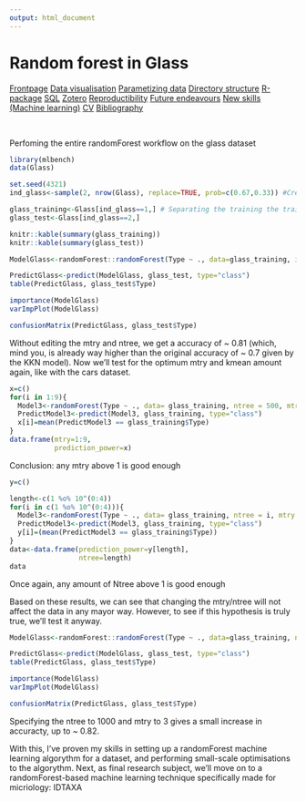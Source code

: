```yaml
---
output: html_document
---
```


# Random forest in Glass

<body id="start">
<div class="topnav">
  <a href='index.html#Frontpage'>Frontpage</a>
  <a href='data-visualisation.html#data-visualisation'>Data visualisation</a>
  <a href='parametized-data-germany.html#parametized-data'>Parametizing data</a>
  <a href='directory-structure.html#directory-structure'>Directory structure</a>
  <a href='creating-a-r-package.html#creating-a-r-package'>R-package</a>
  <a href='sql.html#SQL'>SQL</a>
  <a href='bibliography-using-zotero.html#Bibliography using Zotero'>Zotero</a>
  <a href='open-reproductibility-analysis.html#open-reproductibility-analysis'>Reproductibility</a>
  <a href='future-endeavours.html#future-endeavours'>Future endeavours</a>
  <a href='new-skills.html#new-skills'> New skills (Machine learning)</a>
  <a href='cv.html#cv'>CV</a>
  <a href='bibliography.html#bibliography'>Bibliography</a>
</div>

&nbsp;

Perfoming the entire randomForest workflow on the glass dataset

```r
library(mlbench)
data(Glass)

set.seed(4321)
ind_glass<-sample(2, nrow(Glass), replace=TRUE, prob=c(0.67,0.33)) #Creating a random selection of datapoints

glass_training<-Glass[ind_glass==1,] # Separating the training the training and the testing datasets
glass_test<-Glass[ind_glass==2,]

knitr::kable(summary(glass_training))
knitr::kable(summary(glass_test))
```


```r
ModelGlass<-randomForest::randomForest(Type ~ ., data=glass_training, importance = TRUE)

PredictGlass<-predict(ModelGlass, glass_test, type="class")
table(PredictGlass, glass_test$Type)

importance(ModelGlass)
varImpPlot(ModelGlass)

confusionMatrix(PredictGlass, glass_test$Type)
```

Without editing the mtry and ntree, we get a accuracy of ~ 0.81 (which, mind you, is already way higher than the original accuracy of ~ 0.7 given by the KKN model). Now we'll test for the optimum mtry and kmean amount again, like with the cars dataset. 

```r
x=c()
for(i in 1:9){
  Model3<-randomForest(Type ~ ., data= glass_training, ntree = 500, mtry = i, importance = TRUE)
  PredictModel3<-predict(Model3, glass_training, type="class")
  x[i]=mean(PredictModel3 == glass_training$Type)
}
data.frame(mtry=1:9,
           prediction_power=x)
```

Conclusion: any mtry above 1 is good enough

```r
y=c()

length<-c(1 %o% 10^(0:4))
for(i in c(1 %o% 10^(0:4))){
  Model3<-randomForest(Type ~ ., data= glass_training, ntree = i, mtry = 6, importance = TRUE)
  PredictModel3<-predict(Model3, glass_training, type="class")
  y[i]=(mean(PredictModel3 == glass_training$Type))
}
data<-data.frame(prediction_power=y[length],
                 ntree=length)
data
```

Once again, any amount of Ntree above 1 is good enough

Based on these results, we can see that changing the mtry/ntree will not affect the data in any mayor way. However, to see if this hypothesis is truly true, we'll test it anyway.

```r
ModelGlass<-randomForest::randomForest(Type ~ ., data=glass_training, ntree = 1000, mtry = 3, importance = TRUE)

PredictGlass<-predict(ModelGlass, glass_test, type="class")
table(PredictGlass, glass_test$Type)

importance(ModelGlass)
varImpPlot(ModelGlass)

confusionMatrix(PredictGlass, glass_test$Type)
```

Specifying the ntree to 1000 and mtry to 3 gives a small increase in accuracty, up to ~ 0.82. 

With this, I've proven my skills in setting up a randomForest machine learning algorythm for a dataset, and performing small-scale optimisations to the algorythm. Next, as final research subject, we'll move on to a randomForest-based machine learning technique specifically made for micriology: IDTAXA

